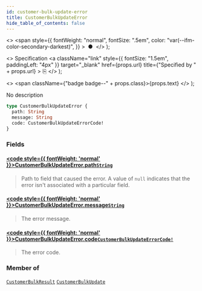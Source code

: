 ```yaml
---
id: customer-bulk-update-error
title: CustomerBulkUpdateError
hide_table_of_contents: false
---
```


  <>
    <span
      style={{
        fontWeight: "normal",
        fontSize: ".5em",
        color: "var(--ifm-color-secondary-darkest)",
      }}
    >
      &nbsp;●&nbsp;
    </span>
  </>
);

  <>
    Specification
    <a
      className="link"
      style={{ fontSize: "1.5em", paddingLeft: "4px" }}
      target="\_blank"
      href={props.url}
      title={"Specified by " + props.url}
    >
      ⎘
    </a>
  </>
);

  <>
    <span className={"badge badge--" + props.class}>{props.text}</span>
  </>
);

No description

```graphql
type CustomerBulkUpdateError {
  path: String
  message: String
  code: CustomerBulkUpdateErrorCode!
}
```

### Fields

#### [<code style={{ fontWeight: 'normal' }}>CustomerBulkUpdateError.<b>path</b></code>](#)<Bullet />[`String`](../../api-reference/miscellaneous/scalars/string) <Badge class="secondary" text="scalar"/> <Badge class="secondary" text="miscellaneous"/>

> Path to field that caused the error. A value of `null` indicates that the error isn't associated with a particular field.

#### [<code style={{ fontWeight: 'normal' }}>CustomerBulkUpdateError.<b>message</b></code>](#)<Bullet />[`String`](../../api-reference/miscellaneous/scalars/string) <Badge class="secondary" text="scalar"/> <Badge class="secondary" text="miscellaneous"/>

> The error message.

#### [<code style={{ fontWeight: 'normal' }}>CustomerBulkUpdateError.<b>code</b></code>](#)<Bullet />[`CustomerBulkUpdateErrorCode!`](../../api-reference/users/enums/customer-bulk-update-error-code) <Badge class="secondary" text="non-null"/> <Badge class="secondary" text="enum"/> <Badge class="secondary" text="users"/>

> The error code.

### Member of

[`CustomerBulkResult`](../../api-reference/users/objects/customer-bulk-result) <Badge class="secondary" text="object"/><Bullet />[`CustomerBulkUpdate`](../../api-reference/users/objects/customer-bulk-update) <Badge class="secondary" text="object"/>

